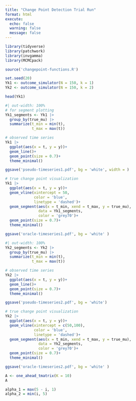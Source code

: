 ```yaml
---
title: "Change Point Detection Trial Run"
format: html
execute: 
  echo: false
  warning: false
  message: false
---
```


```r
library(tidyverse)
library(patchwork)
library(invgamma)
library(MCMCpack)

source('changepoint-functions.R')
```

```r
set.seed(20)
Yk1 <- outcome_simulator(N = 150, k = 1)
Yk2 <- outcome_simulator(N = 150, k = 2)

head(Yk1)
```


```r
#| out-width: 100%
# for segment plotting
Yk1_segments <- Yk1 |>
  group_by(true_mu) |>
  summarize(t_min = min(t),
            t_max = max(t)) 

# observed time series
Yk1 |>
  ggplot(aes(x = t, y = y))+
  geom_line()+
  geom_point(size = 0.7)+
  theme_minimal()

ggsave('pseudo-timeseries1.pdf', bg = 'white', width = )

# true change point visualization
Yk1 |>
  ggplot(aes(x = t, y = y))+
  geom_vline(xintercept = 50,
             color = 'blue',
             linetype = 'dashed')+
  geom_segment(aes(x = t_min, xend = t_max, y = true_mu),
               data = Yk1_segments,
               color = 'grey70')+
  geom_point(size = 0.7)+
  theme_minimal()

ggsave('oracle-timeseries1.pdf', bg = 'white' )
```


```r
#| out-width: 100%
Yk2_segments <- Yk2 |>
  group_by(true_mu) |>
  summarize(t_min = min(t),
            t_max = max(t)) 

# observed time series
Yk2 |>
  ggplot(aes(x = t, y = y))+
  geom_line()+
  geom_point(size = 0.7)+
  theme_minimal()

ggsave('pseudo-timeseries2.pdf', bg = 'white')

# true change point visualization
Yk2 |>
  ggplot(aes(x = t, y = y))+
  geom_vline(xintercept = c(50,100),
             color = 'blue',
             linetype = 'dashed')+
  geom_segment(aes(x = t_min, xend = t_max, y = true_mu),
               data = Yk2_segments,
               color = 'grey70')+
  geom_point(size = 0.7)+
  theme_minimal()

ggsave('oracle-timeseries2.pdf', bg = 'white' )
```


```r
A <- one_ahead_tmatrix(K = 10)
A
```

```r
alpha_1 = max(5 - i, 1)
alpha_2 = min(i, 5)
```

